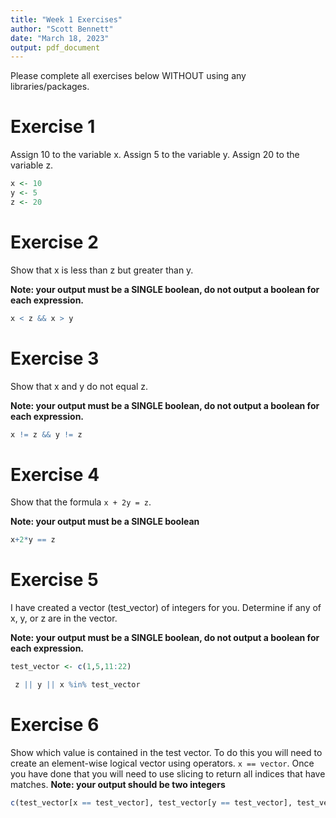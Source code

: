 ```yaml
---
title: "Week 1 Exercises"
author: "Scott Bennett"
date: "March 18, 2023"
output: pdf_document
---
```


Please complete all exercises below WITHOUT using any libraries/packages.

# Exercise 1
Assign 10 to the variable x. Assign 5 to the variable y. Assign 20 to the variable z.

```r
x <- 10
y <- 5
z <- 20
```


# Exercise 2
Show that x is less than z but greater than y.

**Note: your output must be a SINGLE boolean, do not output a boolean for each expression.**

```r
x < z && x > y
```

# Exercise 3
Show that x and y do not equal z. 

**Note: your output must be a SINGLE boolean, do not output a boolean for each expression.**

```r
x != z && y != z
```


# Exercise 4
Show that the formula `x + 2y = z`. 

**Note: your output must be a SINGLE boolean**

```r
x+2*y == z
```

# Exercise 5
I have created a vector (test_vector) of integers for you. Determine if any of x, y, or z are in the vector. 

**Note: your output must be a SINGLE boolean, do not output a boolean for each expression.**


```r
test_vector <- c(1,5,11:22)

 z || y || x %in% test_vector
```

# Exercise 6
Show which value is contained in the test vector. To do this you will need to create an element-wise logical vector using operators. `x == vector`. Once you have done that you will need to use slicing to return all indices that have matches.
**Note: your output should be two integers**

```r
c(test_vector[x == test_vector], test_vector[y == test_vector], test_vector[z == test_vector])
```

